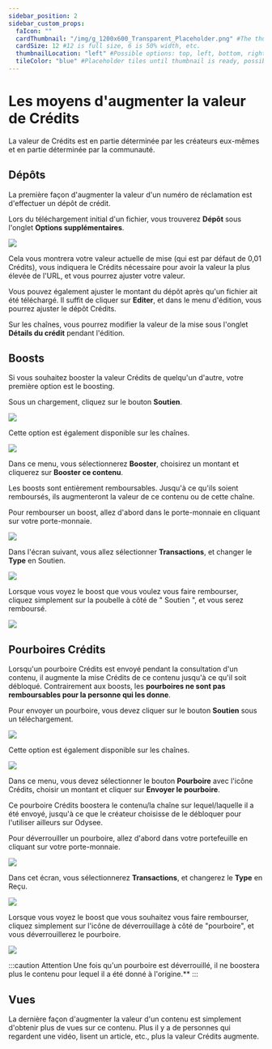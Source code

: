---
sidebar_position: 2
sidebar_custom_props:
  faIcon: ""
  cardThumbnail: "/img/g_1200x600_Transparent_Placeholder.png" #The thumbnail on the category card.
  cardSize: 12 #12 is full size, 6 is 50% width, etc.
  thumbnailLocation: "left" #Possible options: top, left, bottom, right, none
  tileColor: "blue" #Placeholder tiles until thumbnail is ready, possible options: blue, cream, darkpurple, lightpurple, mauve, orange, pink, none
---

# Les moyens d'augmenter la valeur de Crédits

La valeur de Crédits est en partie déterminée par les créateurs eux-mêmes et en partie déterminée par la communauté.

## Dépôts

La première façon d'augmenter la valeur d'un numéro de réclamation est d'effectuer un dépôt de crédit.

Lors du téléchargement initial d'un fichier, vous trouverez **Dépôt** sous l'onglet **Options supplémentaires**.

<Image src="/img/fr/augmentervaleurlbc1.png" />

Cela vous montrera votre valeur actuelle de mise (qui est par défaut de 0,01 Crédits), vous indiquera le Crédits nécessaire pour avoir la valeur la plus élevée de l'URL, et vous pourrez ajuster votre valeur.

Vous pouvez également ajuster le montant du dépôt après qu'un fichier ait été téléchargé. Il suffit de cliquer sur **Editer**, et dans le menu d'édition, vous pourrez ajuster le dépôt Crédits.

Sur les chaînes, vous pourrez modifier la valeur de la mise sous l'onglet **Détails du crédit** pendant l'édition.

## Boosts

Si vous souhaitez booster la valeur Crédits de quelqu'un d'autre, votre première option est le boosting.

Sous un chargement, cliquez sur le bouton **Soutien**.

<Image src="/img/fr/Soutien1.png" />

Cette option est également disponible sur les chaînes.

<Image src="/img/fr/soutien2.png" />

Dans ce menu, vous sélectionnerez **Booster**, choisirez un montant et cliquerez sur **Booster ce contenu**.

Les boosts sont entièrement remboursables. Jusqu'à ce qu'ils soient remboursés, ils augmenteront la valeur de ce contenu ou de cette chaîne.

Pour rembourser un boost, allez d'abord dans le porte-monnaie en cliquant sur votre <PrimaryOdyseeButton url="https://odysee.com/$/wallet"><OdyseeIcon type="credits"/>porte-monnaie</PrimaryOdyseeButton>.

<Image src="/img/fr/Ajouteruncomptebancaire01.png" />

Dans l'écran suivant, vous allez sélectionner **Transactions**, et changer le **Type** en Soutien.

<Image src="/img/fr/augmentervaleurlbc2.png" />

Lorsque vous voyez le boost que vous voulez vous faire rembourser, cliquez simplement sur la poubelle à côté de " Soutien ", et vous serez remboursé.

<Image src="/img/fr/augmentervaleurlbc3.png" />

## Pourboires Crédits

Lorsqu'un pourboire Crédits est envoyé pendant la consultation d'un contenu, il augmente la mise Crédits de ce contenu jusqu'à ce qu'il soit débloqué. Contrairement aux boosts, les **pourboires ne sont pas remboursables pour la personne qui les donne**.

Pour envoyer un pourboire, vous devez cliquer sur le bouton **Soutien** sous un téléchargement.

<Image src="/img/fr/Soutien1.png" />

Cette option est également disponible sur les chaînes.

<Image src="/img/fr/soutien2.png" />

Dans ce menu, vous devez sélectionner le bouton **Pourboire** avec l'icône Crédits, choisir un montant et cliquer sur **Envoyer le pourboire**.

Ce pourboire Crédits boostera le contenu/la chaîne sur lequel/laquelle il a été envoyé, jusqu'à ce que le créateur choisisse de le débloquer pour l'utiliser ailleurs sur Odysee.

Pour déverrouiller un pourboire, allez d'abord dans votre portefeuille en cliquant sur votre <PrimaryOdyseeButton url="https://odysee.com/$/wallet"><OdyseeIcon type="credits"/>porte-monnaie</PrimaryOdyseeButton>.

<Image src="/img/fr/Ajouteruncomptebancaire01.png" />

Dans cet écran, vous sélectionnerez **Transactions**, et changerez le **Type** en Reçu.

<Image src="/img/fr/ObtenirplusdeLBC1.png" />

Lorsque vous voyez le boost que vous souhaitez vous faire rembourser, cliquez simplement sur l'icône de déverrouillage à côté de "pourboire", et vous déverrouillerez le pourboire.

<Image src="/img/fr/ObtenirplusdeLBC2.png" />

:::caution Attention 
Une fois qu'un pourboire est déverrouillé, il ne boostera plus le contenu pour lequel il a été donné à l'origine.**
:::

## Vues

La dernière façon d'augmenter la valeur d'un contenu est simplement d'obtenir plus de vues sur ce contenu. Plus il y a de personnes qui regardent une vidéo, lisent un article, etc., plus la valeur Crédits augmente.
